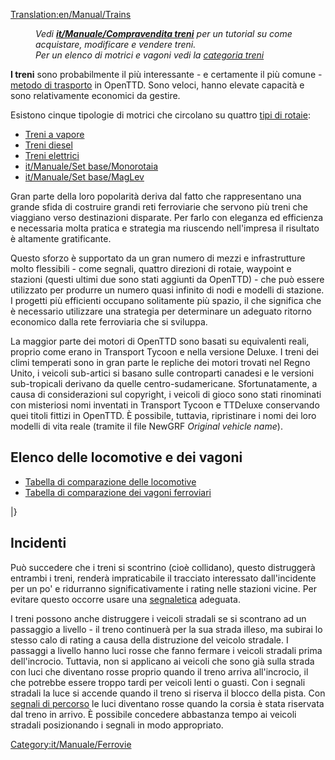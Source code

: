 [[Translation:en/Manual/Trains]]
{{it/Manuale/Menu}}

: '' Vedi '''[[it/Manuale/Compravendita treni]]''' per un tutorial su come acquistare, modificare e vendere treni.''
: ''Per un elenco di motrici e vagoni vedi la [[:Category:it/Manuale/Treni|categoria treni]]''

'''I treni''' sono probabilmente il più interessante - e certamente il più comune - [[it/Manuale/Veicoli|metodo di trasporto]] in OpenTTD. Sono veloci, hanno elevate capacità e sono relativamente economici da gestire.

Esistono cinque tipologie di motrici che circolano su quattro [[it/Manuale/Set base/Tipi di ferrovia|tipi di rotaie]]:
* [[it/Manuale/Set base/Ferrovie|Treni a vapore]]
* [[it/Manuale/Set base/Ferrovie|Treni diesel]]
* [[it/Manuale/Set base/Ferrovie elettrificate|Treni elettrici]]
* [[it/Manuale/Set base/Monorotaia]]
* [[it/Manuale/Set base/MagLev]]

Gran parte della loro popolarità deriva dal fatto che rappresentano una grande sfida di costruire grandi reti ferroviarie che servono più treni che viaggiano verso destinazioni disparate. Per farlo con eleganza ed efficienza e necessaria molta pratica e strategia ma riuscendo nell'impresa il risultato è altamente gratificante.

Questo sforzo è supportato da un gran numero di mezzi e infrastrutture molto flessibili - come segnali, quattro direzioni di rotaie, waypoint e stazioni (questi ultimi due sono stati aggiunti da OpenTTD) - che può essere utilizzato per produrre un numero quasi infinito di nodi e modelli di stazione. I progetti più efficienti occupano solitamente più spazio, il che significa che è necessario utilizzare una strategia per determinare un adeguato ritorno economico dalla rete ferroviaria che si sviluppa.

La maggior parte dei motori di OpenTTD sono basati su equivalenti reali, proprio come erano in Transport Tycoon e nella versione Deluxe. I treni dei climi temperati sono in gran parte le repliche dei motori trovati nel Regno Unito, i veicoli sub-artici si basano sulle controparti canadesi e le versioni sub-tropicali derivano da quelle centro-sudamericane. Sfortunatamente, a causa di considerazioni sul copyright, i veicoli di gioco sono stati rinominati con misteriosi nomi inventati in Transport Tycoon e TTDeluxe conservando quei titoli fittizi in OpenTTD. È possibile, tuttavia, ripristinare i nomi dei loro modelli di vita reale (tramite il file NewGRF ''Original vehicle name'').

==Elenco delle locomotive e dei vagoni ==

* [[it/Manuale/Set base/Treni/Comparazione locomotive|Tabella di comparazione delle locomotive]]
* [[it/Manuale/Set base/Treni/Comparazione vagoni|Tabella di comparazione dei vagoni ferroviari]]

{{it/Manuale/TabellaVeicoli/Inizio}}
{{it/Manuale/VehicleTable/Header|Vapore}}
{{it/Manuale/VehicleTable/Row|
*[[File:it/Manuale/Set base/Treni/Kirbypaultank.png|Kirby Paul Tank Engine]] [[it/Manuale/Set base/Treni/Kirby Paul Tank|Kirby Paul Tank]]
*[[File:it/Manuale/Set base/Treni/Chaneyjubilee.png]] [[it/Manuale/Set base/Treni/Chaney 'Jubilee'|Chaney "Jubilee"]]
*[[File:it/Manuale/Set base/Treni/Ginzua4.png|Ginzu "A4" Engine]] [[it/Manuale/Set base/Treni/Ginzu 'A4'|Ginzu "A4"]]
*[[File:it/Manuale/Set base/Treni/Sh8p.png|SH "8P" Engine]] [[it/Manuale/Set base/Treni/SH '8P'|SH "8P"]]
|
*[[File:it/Manuale/Set base/Treni/Wills280.png|Wills 2-8-0 Engine]] [[it/Manuale/Set base/Treni/Wills 2-8-0|Wills 2-8-0]]
|
*[[File:it/Manuale/Set base/Treni/Wills280.png|Wills 2-8-0 Engine]] [[it/Manuale/Set base/Treni/Wills 2-8-0|Wills 2-8-0]]
|
*[[File:it/Manuale/Set base/Treni/Ploddyphutchoochoo.png|Ploddyphut Choo-Choo Engine]] [[it/Manuale/Set base/Treni/Ploddyphut Choo-Choo|Ploddyphut Choo-Choo]]
*[[File:it/Manuale/Set base/Treni/Powernautchoochoo.png|Powernaut Choo-Choo Engine]] [[it/Manuale/Set base/Treni/Powernaut Choo-Choo|Powernaut Choo-Choo]]
*[[File:it/Manuale/Set base/Treni/Mightymoverchoochoo.png|Might Mover Choo-Choo Engine]] [[it/Manuale/Set base/Treni/Mightymover Choo-Choo|Mightymover Choo-Choo]]
}}
{{it/Manuale/VehicleTable/Header|Diesel}}
{{it/Manuale/VehicleTable/Row|
*[[File:it/Manuale/Set base/Treni/Manleymoreldmu.png]] [[it/Manuale/Set base/Treni/Manley-Morel DMU]]
*[[File:it/Manuale/Set base/Treni/Shhendry25.png]] [[it/Manuale/Set base/Treni/Hendry '25'|SH/Hendry "25"]]
*[[File:it/Manuale/Set base/Treni/Floss47.png|Floss "47" Engine]] [[it/Manuale/Set base/Treni/Floss '47'|Floss "47"]]
*[[File:it/Manuale/Set base/Treni/Uu37.png|UU "37" Engine]] [[it/Manuale/Set base/Treni/UU '37'|UU "37"]]
*[[File:it/Manuale/Set base/Treni/Sh125.png|SH "125" Engine]] [[it/Manuale/Set base/Treni/SH '125'|SH "125"]]
*[[File:it/Manuale/Set base/Treni/Dash.png|"Dash" Engine]] [[it/Manuale/Set base/Treni/Dash|"Dash"]]
|
*[[File:it/Manuale/Set base/Treni/Mjs250.png|MJS 250 Engine]] [[it/Manuale/Set base/Treni/MJS250|MJS 250]]
*[[File:it/Manuale/Set base/Treni/Kelling3100.png|Kelling 3100 Engine]] [[it/Manuale/Set base/Treni/Kelling 3100|Kelling 3100]]
*[[File:it/Manuale/Set base/Treni/Cs4000.png|CS4000 Engine]] [[it/Manuale/Set base/Treni/CS4000|CS4000]]
*[[File:it/Manuale/Set base/Treni/Cs2400.png|CS2400 Engine]] [[it/Manuale/Set base/Treni/CS2400|CS2400]]
*[[File:it/Manuale/Set base/Treni/Mjs1000.png|MJS 1000 Engine]] [[it/Manuale/Set base/Treni/MJS 1000|MJS 1000]]
*[[File:it/Manuale/Set base/Treni/Centennial.png|Centennial Engine]] [[it/Manuale/Set base/Treni/Centennial|Centennial]]
*[[File:it/Manuale/Set base/Treni/Turnerturbo.png|Turner Turbo]] [[it/Manuale/Set base/Treni/Turner Turbo|Turner Turbo]]
|
*[[File:it/Manuale/Set base/Treni/Mjs250.png|MJS 250 Engine]] [[it/Manuale/Set base/Treni/MJS250|MJS250]]
*[[File:it/Manuale/Set base/Treni/Kelling3100.png|Kelling 3100 Engine]] [[it/Manuale/Set base/Treni/Kelling 3100|Kelling 3100]]
*[[File:it/Manuale/Set base/Treni/Cs4000.png|CS4000 Engine]] [[it/Manuale/Set base/Treni/CS4000|CS4000]]
*[[File:it/Manuale/Set base/Treni/Cs2400.png|CS2400 Engine]] [[it/Manuale/Set base/Treni/CS2400|CS2400]]
*[[File:it/Manuale/Set base/Treni/Mjs1000.png|MJS 1000 Engine]] [[it/Manuale/Set base/Treni/MJS 1000|MJS 1000]]
*[[File:it/Manuale/Set base/Treni/Centennial.png|Centennial Engine]] [[it/Manuale/Set base/Treni/Centennial|Centennial]]
*[[File:it/Manuale/Set base/Treni/Turnerturbo.png|Turner Turbo]] [[it/Manuale/Set base/Treni/Turner Turbo|Turner Turbo]]
|
*[[File:it/Manuale/Set base/Treni/Ploddyphutdiesel.png|Ploddyphut Diesel]] [[it/Manuale/Set base/Treni/Ploddyphut Diesel|Ploddyphut Diesel]]
*[[File:it/Manuale/Set base/Treni/Powernautdiesel.png|Powernaut Diesel]] [[it/Manuale/Set base/Treni/Powernaut Diesel|Powernaut Diesel]]
}}
{{it/Manuale/VehicleTable/Header|Elettrico}}
{{it/Manuale/VehicleTable/Row|
*[[File:it/Manuale/Set base/Treni/Sh30.png|SH "30" Engine]] [[it/Manuale/Set base/Treni/SH '30'|SH "30"]]
*[[File:it/Manuale/Set base/Treni/Sh40.png|SH "40" Engine]] [[it/Manuale/Set base/Treni/SH '40'|SH "40"]]
*[[File:it/Manuale/Set base/Treni/Tim.png|"T.I.M" Engine]] [[it/Manuale/Set base/Treni/T.I.M.|"T.I.M."]]
*[[File:it/Manuale/Set base/Treni/Asiastar.png|"Asiastar" Engine]] [[it/Manuale/Set base/Treni/AsiaStar|"AsiaStar"]]
|
Nessuna
|
Nessuna
|
Nessuna
}}
{{it/Manuale/VehicleTable/Header|Monorotaia}}
{{it/Manuale/VehicleTable/Row|
*[[File:it/Manuale/Set base/Treni/X2001.png|X2001 Monorail Engine]] [[it/Manuale/Set base/Treni/X2001|'X2001']]
*[[File:it/Manuale/Set base/Treni/Millenniumz1.png|Milennium 'Z1' Monorail Engine]] [[it/Manuale/Set base/Treni/Millennium Z1|'Millennium Z1']]
|
*[[File:it/Manuale/Set base/Treni/X2001.png|X2001 Monorail Engine]] [[it/Manuale/Set base/Treni/X2001|'X2001']]
*[[File:it/Manuale/Set base/Treni/Millenniumz1.png|Milennium 'Z1' Monorail Engine]] [[it/Manuale/Set base/Treni/Millennium Z1|'Millennium Z1']]
|
*[[File:it/Manuale/Set base/Treni/X2001.png|X2001 Monorail Engine]] [[it/Manuale/Set base/Treni/X2001|'X2001']]
*[[File:it/Manuale/Set base/Treni/Millenniumz1.png|Milennium 'Z1' Monorail Engine]] [[it/Manuale/Set base/Treni/Millennium Z1|'Millennium Z1']]
|
*[[File:it/Manuale/Set base/Treni/Wizzowowz99.png|Wizzowow 'Z99' Monorail Engine]] [[it/Manuale/Set base/Treni/Wizzowow Z99|Wizzowow Z99]]
}}
{{it/Manuale/VehicleTable/Header|MagLev}}
{{it/Manuale/VehicleTable/Row|
*[[File:it/Manuale/Set base/Treni/Lev1leviathan.png|MagLev Engine 1: Leviathan]] [[it/Manuale/Set base/Treni/Lev1 'Leviathan'|Lev1 'Leviathan']]
*[[File:it/Manuale/Set base/Treni/Lev2cyclops.png|MagLev Engine 2: Cyclops]] [[it/Manuale/Set base/Treni/Lev2 'Cyclops'|Lev2 'Cyclops']]
*[[File:it/Manuale/Set base/Treni/Lev3pegasus.png|MagLev Engine 3: Pegasus]] [[it/Manuale/Set base/Treni/Lev3 'Pegasus'|Lev3 'Pegasus']]
*[[File:it/Manuale/Set base/Treni/Lev4chimaerarhead.png|MagLev Engine 4: Chimaera (front)]] [[it/Manuale/Set base/Treni/Lev4 'Chimaera'|Lev4 'Chimaera']]
|
*[[File:it/Manuale/Set base/Treni/Lev1leviathan.png|MagLev Engine 1: Leviathan]] [[it/Manuale/Set base/Treni/Lev1 'Leviathan'|Lev1 'Leviathan']]
*[[File:it/Manuale/Set base/Treni/Lev2cyclops.png|MagLev Engine 2: Cyclops]] [[it/Manuale/Set base/Treni/Lev2 'Cyclops'|Lev2 'Cyclops']]
*[[File:it/Manuale/Set base/Treni/Lev3pegasus.png|MagLev Engine 3: Pegasus]] [[it/Manuale/Set base/Treni/Lev3 'Pegasus'|Lev3 'Pegasus']]
*[[File:it/Manuale/Set base/Treni/Lev4chimaerarhead.png|MagLev Engine 4: Chimaera (front)]] [[it/Manuale/Set base/Treni/Lev4 'Chimaera'|Lev4 'Chimaera']]
|
*[[File:it/Manuale/Set base/Treni/Lev1leviathan.png|MagLev Engine 1: Leviathan]] [[it/Manuale/Set base/Treni/Lev1 'Leviathan'|Lev1 'Leviathan']]
*[[File:it/Manuale/Set base/Treni/Lev2cyclops.png|MagLev Engine 2: Cyclops]] [[it/Manuale/Set base/Treni/Lev2 'Cyclops'|Lev2 'Cyclops']]
*[[File:it/Manuale/Set base/Treni/Lev3pegasus.png|MagLev Engine 3: Pegasus]] [[it/Manuale/Set base/Treni/Lev3 'Pegasus'|Lev3 'Pegasus']]
*[[File:it/Manuale/Set base/Treni/Lev4chimaerarhead.png|MagLev Engine 4: Chimaera (front)]] [[it/Manuale/Set base/Treni/Lev4 'Chimaera'|Lev4 'Chimaera']]
|
*[[File:it/Manuale/Set base/Treni/Wizzowowrocketeer.png|Toyland Wizzowow Rocketeer]] [[it/Manuale/Set base/Treni/Wizzowow Rocketeer|Wizzowow Rocketeer]]
}}
{{it/Manuale/VehicleTable/Header|Carrozze}}
{{it/Manuale/VehicleTable/Row|
*[[File:it/Manuale/Set base/Treni/CarrozzaPasseggeriTeB.png|Carrozza passeggeri aree temperate]] [[it/Manuale/Set base/Treni/Carrozza passeggeri]]
*[[File:it/Manuale/Set base/Treni/VagonePostaleToB.png|Vagone postale per le aree temperate]] [[it/Manuale/Set base/Treni/Vagone postale]]
*[[File:it/Manuale/Set base/Treni/CarroPetrolioTeB.png]] [[it/Manuale/Set base/Treni/Carro cisterna petrolio]]
*[[File:it/Manuale/Set base/Treni/TramoggiaCerealiTeArB.png]] [[it/Manuale/Set base/Treni/Tramoggia per cereali]]
*[[File:it/Manuale/Set base/Treni/CarroMerciTeB.png|Carro merci]] [[it/Manuale/Set base/Treni/Carro merci]]
*[[File:it/Manuale/Set base/Treni/CarroLegnameTeArB.png]] [[it/Manuale/Set base/Treni/Carro per legname]]
*[[File:it/Manuale/Set base/Treni/VagoneBlindatoTeB.png]] [[it/Manuale/Set base/Treni/Vagone blindato]]
*[[File:it/Manuale/Set base/Treni/CarroAcciaioTeB.png]] [[it/Manuale/Set base/Treni/Carro per acciaio]]
*[[File:it/Manuale/Set base/Treni/CarroCarboneTeB.png]] [[it/Manuale/Set base/Treni/Carro per carbone]]
*[[File:it/Manuale/Set base/Treni/CarroBestiameTeArB.png]] [[it/Manuale/Set base/Treni/Carro bestiame]]
*[[File:it/Manuale/Set base/Treni/TramoggiaFerroTeB.png]] [[it/Manuale/Set base/Treni/Tramoggia per ferro]]
|
*[[File:it/Manuale/Set base/Treni/CarrozzaPasseggeriArB.png|Carrozza passeggeri subartico]] [[it/Manuale/Set base/Treni/Carrozza passeggeri]]
*[[File:it/Manuale/Set base/Treni/VagonePostaleArB.png|Vagone postale per il subartico]] [[it/Manuale/Set base/Treni/Vagone postale]]
*[[File:it/Manuale/Set base/Treni/CarroPetrolioArB.png|Carro Cisterna petrolio]] [[it/Manuale/Set base/Treni/Carro cisterna petrolio]]
*[[File:it/Manuale/Set base/Treni/TramoggiaCerealiTeArB.png|Carro a tramoggia per cereali]] [[it/Manuale/Set base/Treni/Tramoggia per cereali]]
*[[File:it/Manuale/Set base/Treni/CarroMerciArB.png|Carro merci]] [[it/Manuale/Set base/Treni/Carro merci]]
*[[File:it/Manuale/Set base/Treni/CarroLegnameTeArB.png]] [[it/Manuale/Set base/Treni/Carro per legname]]
*[[File:it/Manuale/Set base/Treni/VagoneBlindatoArB.png]] [[it/Manuale/Set base/Treni/Vagone blindato]]
*[[File:it/Manuale/Set base/Treni/CarroCartaArB.png]] [[it/Manuale/Set base/Treni/Carro per carta|Carro per carta]]
*[[File:it/Manuale/Set base/Treni/CarroCarboneArB.png]] [[it/Manuale/Set base/Treni/Carro per carbone]]
*[[File:it/Manuale/Set base/Treni/CarroBestiameTeArB.png]] [[it/Manuale/Set base/Treni/Carro bestiame]]
*[[File:it/Manuale/Set base/Treni/VagoneAlimentariArB.png]] [[it/Manuale/Set base/Treni/Vagone alimentari]]
|
*[[File:it/Manuale/Set base/Treni/CarrozzaPasseggeriTrB.png|Carrozza passeggeri subtropicale]] [[it/Manuale/Set base/Treni/Carrozza passeggeri|Carrozza passeggeri]]
*[[File:it/Manuale/Set base/Treni/VagonePostaleTrB.png|Vagone postale per le aree subtropicali]] [[it/Manuale/Set base/Treni/Vagone postale|Vagone postale]]
*[[File:it/Manuale/Set base/Treni/CarroPetrolioTrB.png|Carro Cisterna petrolio]] [[it/Manuale/Set base/Treni/Carro cisterna petrolio]]
*[[File:it/Manuale/Set base/Treni/TramoggiaCerealiTrB.png|Carro a tramoggia per cereali]] [[it/Manuale/Set base/Treni/Tramoggia per cereali]]
*[[File:it/Manuale/Set base/Treni/CarroMerciTrB.png|Carro merci]] [[it/Manuale/Set base/Treni/Carro merci]]
*[[File:it/Manuale/Set base/Treni/CarroLegnameTrB.png]] [[it/Manuale/Set base/Treni/Carro per legname]]
*[[File:it/Manuale/Set base/Treni/VagoneBlindatoTrB.png]] [[it/Manuale/Set base/Treni/Vagone blindato]]
*[[File:it/Manuale/Set base/Treni/CarroGommaTrBM.png]] [[it/Manuale/Set base/Treni/Carro per gomma]]
*[[File:it/Manuale/Set base/Treni/CarroAcquaTrBM.png|Carro cisterna acqua]] [[it/Manuale/Set base/Treni/Carro cisterna acqua]]
*[[File:it/Manuale/Set base/Treni/TramoggiaRameTrB.png]] [[it/Manuale/Set base/Treni/Tramoggia per rame]]
*[[File:it/Manuale/Set base/Treni/VagoneAlimentariTrB.png|Vagone alimentari]] [[it/Manuale/Set base/Treni/Vagone alimentari]]
*[[File:it/Manuale/Set base/Treni/CarroFruttaTrB.png]] [[it/Manuale/Set base/Treni/Carro per frutta]]
|
*[[File:it/Manuale/Set base/Treni/CarrozzaPasseggeriToB.png|Carrozza passeggeri del Toyland]] [[it/Manuale/Set base/Treni/Carrozza passeggeri]]
*[[File:it/Manuale/Set base/Treni/VagonePostaleToB.png|Vagone postale del Toyland]] [[it/Manuale/Set base/Treni/Vagone postale|Vagone postale]]
*[[File:it/Manuale/Set base/Treni/CarroColaBM.png]] [[it/Manuale/Set base/Treni/Carro cisterna cola]]
*[[File:it/Manuale/Set base/Treni/TramoggiaToffeeBM.png]] [[it/Manuale/Set base/Treni/Tramoggia per toffee]]
*[[File:it/Manuale/Set base/Treni/VagoneCaramelleBM.png]] [[it/Manuale/Set base/Treni/Vagone caramelle]]
*[[File:it/Manuale/Set base/Treni/CarroPlasticaBM.png]] [[it/Manuale/Set base/Treni/Carro per plastica|Carro per plastica]]
*[[File:it/Manuale/Set base/Treni/VagoneBollicineBM.png]] [[it/Manuale/Set base/Treni/Vagone bollicine]]
*[[File:it/Manuale/Set base/Treni/CarroBibiteBM.png]] [[it/Manuale/Set base/Treni/Carro per bibite frizzanti]]
*[[File:it/Manuale/Set base/Treni/CarroZuccheroBM.png]] [[it/Manuale/Set base/Treni/Carro per zucchero]]
*[[File:it/Manuale/Set base/Treni/VagoneGiocattoliBM.png]] [[it/Manuale/Set base/Treni/Vagone giocattoli]]
*[[File:it/Manuale/Set base/Treni/TramoggiaZuccheroFilatoBM.png]] [[it/Manuale/Set base/Treni/Tramoggia per zucchero filato|Tramog. zucchero filato]]
*[[File:it/Manuale/Set base/Treni/CarroBatterieBM.png]] [[it/Manuale/Set base/Treni/Carro per batterie]]
}}
|}

== Incidenti ==
Può succedere che i treni si scontrino (cioè collidano), questo distruggerà entrambi i treni, renderà impraticabile il tracciato interessato dall'incidente per un po' e ridurranno significativamente i rating nelle stazioni vicine. Per evitare questo occorre usare una [[it/Manuale/Segnali|segnaletica]] adeguata.

I treni possono anche distruggere i veicoli stradali se si scontrano ad un passaggio a livello - il treno continuerà per la sua strada illeso, ma subirai lo stesso calo di rating a causa della distruzione del veicolo stradale. I passaggi a livello hanno luci rosse che fanno fermare i veicoli stradali prima dell'incrocio. Tuttavia, non si applicano ai veicoli che sono già sulla strada con luci che diventano rosse proprio quando il treno arriva all'incrocio, il che potrebbe essere troppo tardi per veicoli lenti o guasti. Con i segnali stradali la luce si accende quando il treno si riserva il blocco della pista. Con [[it/Manuale/Segnali#segnali-di-percorso|segnali di percorso]] le luci diventano rosse quando la corsia è stata riservata dal treno in arrivo. È possibile concedere abbastanza tempo ai veicoli stradali posizionando i segnali in modo appropriato.
<!--
==Accidents==
It is possible for trains to crash (i.e. collide), which will destroy both trains, render the track impassable for a while and significantly reduce your ratings at nearby stations. The solution to this is to deploy [[signals]].

Trains can also destroy road vehicles if they are both on a level crossing at the same time — the train will continue undamaged but you will suffer the same ratings drop because of the destruction of the road vehicle. The level crossings have red warning lights which make road vehicles stop before the crossing. However they don't apply to vehicles which are already on the crossing. With plain or no signalling lights turn on just before the train reaches the crossing, which may be too late for slow or broken down vehicles. With [[Signals#Path Signals|path signals]] the lights turn on when the track is reserved for the train. Ample time for the road vehicles can be provided by placing the signals suitably.
-->

[[Category:it/Manuale/Ferrovie]]